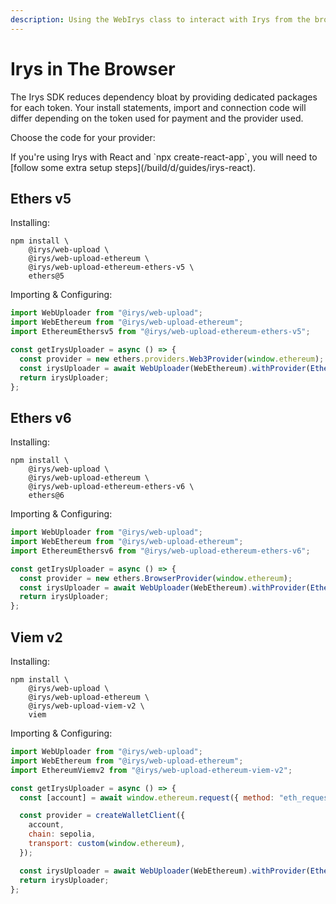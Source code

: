 ```yaml
---
description: Using the WebIrys class to interact with Irys from the browser
---
```



# Irys in The Browser

The Irys SDK reduces dependency bloat by providing dedicated packages for each token. Your install statements, import and connection code will differ depending on the token used for payment and the provider used.

Choose the code for your provider:

<Callout emoji="🚀">
	If you're using Irys with React and `npx create-react-app`, you will need to [follow some extra setup
	steps](/build/d/guides/irys-react).
</Callout>


## Ethers v5

Installing:

```console
npm install \
    @irys/web-upload \
    @irys/web-upload-ethereum \
    @irys/web-upload-ethereum-ethers-v5 \
    ethers@5
```

Importing & Configuring:

```js
import WebUploader from "@irys/web-upload";
import WebEthereum from "@irys/web-upload-ethereum";
import EthereumEthersv5 from "@irys/web-upload-ethereum-ethers-v5";

const getIrysUploader = async () => {
  const provider = new ethers.providers.Web3Provider(window.ethereum);
  const irysUploader = await WebUploader(WebEthereum).withProvider(EthereumEthersv5(provider));
  return irysUploader;
};
```

## Ethers v6

Installing:

```console
npm install \
    @irys/web-upload \
    @irys/web-upload-ethereum \
    @irys/web-upload-ethereum-ethers-v6 \
    ethers@6
```

Importing & Configuring:

```js
import WebUploader from "@irys/web-upload";
import WebEthereum from "@irys/web-upload-ethereum";
import EthereumEthersv6 from "@irys/web-upload-ethereum-ethers-v6";

const getIrysUploader = async () => {
  const provider = new ethers.BrowserProvider(window.ethereum);
  const irysUploader = await WebUploader(WebEthereum).withProvider(EthereumEthersv6(provider));
  return irysUploader;
};
```

## Viem v2

Installing:

```console
npm install \
    @irys/web-upload \
    @irys/web-upload-ethereum \
    @irys/web-upload-viem-v2 \
    viem
```

Importing & Configuring:

```js
import WebUploader from "@irys/web-upload";
import WebEthereum from "@irys/web-upload-ethereum";
import EthereumViemv2 from "@irys/web-upload-ethereum-viem-v2";

const getIrysUploader = async () => {
  const [account] = await window.ethereum.request({ method: "eth_requestAccounts" });

  const provider = createWalletClient({
    account,
    chain: sepolia,
    transport: custom(window.ethereum),
  });

  const irysUploader = await WebUploader(WebEthereum).withProvider(EthereumViemv2(provider));
  return irysUploader;
};
```
